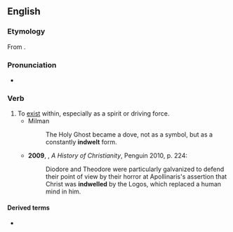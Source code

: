 ==English==

===Etymology===
From {{prefix|in|dwell|lang=en}}.

===Pronunciation===
* {{a|UK}} {{IPA|/ɪnˈdwɛl/|lang=en}}

===Verb===
{{en-verb|indwells|indwelling|indwelled|past2=indwelt}}

# To [[exist]] within, especially as a spirit or driving force.
#* Milman
#*: The Holy Ghost became a dove, not as a symbol, but as a constantly '''indwelt''' form.
#* '''2009''', {{w|Diarmaid MacCulloch}}, ''A History of Christianity'', Penguin 2010, p. 224:
#*: Diodore and Theodore were particularly galvanized to defend their point of view by their horror at Apollinaris's assertion that Christ was '''indwelled''' by the Logos, which replaced a human mind in him.

====Derived terms====
* {{l|en|indwelling}}